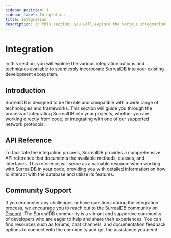 ---
sidebar_position: 1
sidebar_label: Integration
title: Integration
description: In this section, you will explore the various integration options and techniques available to seamlessly incorporate SurrealDB into your existing development ecosystem.
---

# Integration

In this section, you will explore the various integration options and techniques available to seamlessly incorporate SurrealDB into your existing development ecosystem.

## Introduction

SurrealDB is designed to be flexible and compatible with a wide range of technologies and frameworks. This section will guide you through the process of integrating SurrealDB into your projects, whether you are working directly from code, or integrating with one of our supported network protocols.

## API Reference

To facilitate the integration process, SurrealDB provides a comprehensive API reference that documents the available methods, classes, and interfaces. This reference will serve as a valuable resource when working with SurrealDB in your code, providing you with detailed information on how to interact with the database and utilize its features.

## Community Support

If you encounter any challenges or have questions during the integration process, we encourage you to reach out to the SurrealDB community on [Discord](https://discord.gg/surrealdb). The SurrealDB community is a vibrant and supportive community of developers who are eager to help and share their experiences. You can find resources such as forums, chat channels, and documentation feedback options to connect with the community and get the assistance you need.
